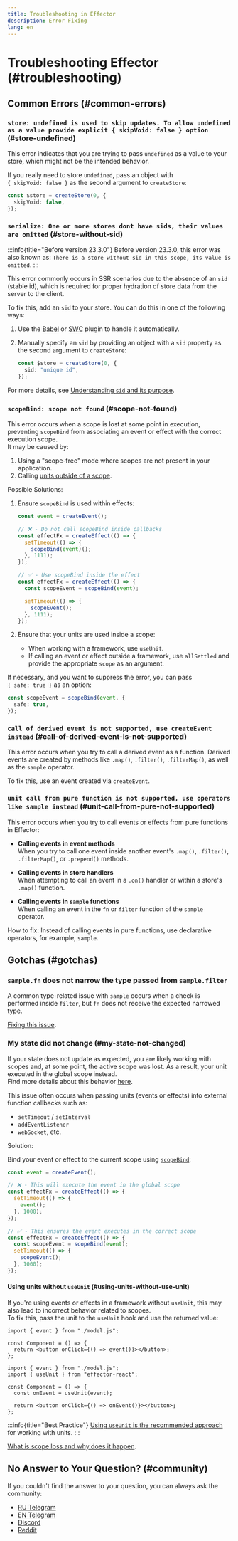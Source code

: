 ```yaml
---
title: Troubleshooting in Effector
description: Error Fixing
lang: en
---
```



# Troubleshooting Effector (#troubleshooting)

## Common Errors (#common-errors)

### `store: undefined is used to skip updates. To allow undefined as a value provide explicit { skipVoid: false } option` (#store-undefined)

This error indicates that you are trying to pass `undefined` as a value to your store, which might not be the intended behavior.

If you really need to store `undefined`, pass an object with `{ skipVoid: false }` as the second argument to `createStore`:

```ts
const $store = createStore(0, {
  skipVoid: false,
});
```

### `serialize: One or more stores dont have sids, their values are omitted` (#store-without-sid)

:::info{title="Before version 23.3.0"}
Before version 23.3.0, this error was also known as: `There is a store without sid in this scope, its value is omitted`.
:::

This error commonly occurs in SSR scenarios due to the absence of an `sid` (stable id), which is required for proper hydration of store data from the server to the client.

To fix this, add an `sid` to your store. You can do this in one of the following ways:

1. Use the [Babel](/en/api/effector/babel-plugin/) or [SWC](/en/api/effector/swc-plugin/) plugin to handle it automatically.
2. Manually specify an `sid` by providing an object with a `sid` property as the second argument to `createStore`:

   ```ts
   const $store = createStore(0, {
     sid: "unique id",
   });
   ```

For more details, see [Understanding `sid` and its purpose](/en/explanation/sids).

### `scopeBind: scope not found` (#scope-not-found)

This error occurs when a scope is lost at some point in execution, preventing `scopeBind` from associating an event or effect with the correct execution scope.<br/>
It may be caused by:

1. Using a "scope-free" mode where scopes are not present in your application.
2. Calling [units outside of a scope](#using-units-without-use-unit).

Possible Solutions:

1. Ensure `scopeBind` is used within effects:

   ```ts
   const event = createEvent();

   // ❌ - Do not call scopeBind inside callbacks
   const effectFx = createEffect(() => {
     setTimeout(() => {
       scopeBind(event)();
     }, 1111);
   });

   // ✅ - Use scopeBind inside the effect
   const effectFx = createEffect(() => {
     const scopeEvent = scopeBind(event);

     setTimeout(() => {
       scopeEvent();
     }, 1111);
   });
   ```

2. Ensure that your units are used inside a scope:
   - When working with a framework, use `useUnit`.
   - If calling an event or effect outside a framework, use `allSettled` and provide the appropriate `scope` as an argument.

If necessary, and you want to suppress the error, you can pass `{ safe: true }` as an option:

```ts
const scopeEvent = scopeBind(event, {
  safe: true,
});
```

### `call of derived event is not supported, use createEvent instead` (#call-of-derived-event-is-not-supported)

This error occurs when you try to call a derived event as a function. Derived events are created by methods like `.map()`, `.filter()`, `.filterMap()`, as well as the `sample` operator.

To fix this, use an event created via `createEvent`.

### `unit call from pure function is not supported, use operators like sample instead` (#unit-call-from-pure-not-supported)

This error occurs when you try to call events or effects from pure functions in Effector:

- **Calling events in event methods**<br/>
  When you try to call one event inside another event's `.map()`, `.filter()`, `.filterMap()`, or `.prepend()` methods.

- **Calling events in store handlers**<br/>
  When attempting to call an event in a `.on()` handler or within a store's `.map()` function.

- **Calling events in `sample` functions**<br/>
  When calling an event in the `fn` or `filter` function of the `sample` operator.

How to fix: Instead of calling events in pure functions, use declarative operators, for example, `sample`.

## Gotchas (#gotchas)

### `sample.fn` does not narrow the type passed from `sample.filter`

A common type-related issue with `sample` occurs when a check is performed inside `filter`, but `fn` does not receive the expected narrowed type.

[Fixing this issue](/en/essentials/typescript#typing-sample-filter-and-fn).

### My state did not change (#my-state-not-changed)

If your state does not update as expected, you are likely working with scopes and, at some point, the active scope was lost. As a result, your unit executed in the global scope instead.<br/>
Find more details about this behavior [here](/en/advanced/work-with-scope).

This issue often occurs when passing units (events or effects) into external function callbacks such as:

- `setTimeout` / `setInterval`
- `addEventListener`
- `webSocket`, etc.

Solution:

Bind your event or effect to the current scope using [`scopeBind`](/en/api/effector/scopeBind):

```ts
const event = createEvent();

// ❌ - This will execute the event in the global scope
const effectFx = createEffect(() => {
  setTimeout(() => {
    event();
  }, 1000);
});

// ✅ - This ensures the event executes in the correct scope
const effectFx = createEffect(() => {
  const scopeEvent = scopeBind(event);
  setTimeout(() => {
    scopeEvent();
  }, 1000);
});
```

#### Using units without `useUnit` (#using-units-without-use-unit)

If you're using events or effects in a framework without `useUnit`, this may also lead to incorrect behavior related to scopes.<br/>
To fix this, pass the unit to the `useUnit` hook and use the returned value:

<Tabs>
<TabItem label="❌ Incorrect">

```tsx
import { event } from "./model.js";

const Component = () => {
  return <button onClick={() => event()}></button>;
};
```

</TabItem>
<TabItem label="✅ Correct">

```tsx
import { event } from "./model.js";
import { useUnit } from "effector-react";

const Component = () => {
  const onEvent = useUnit(event);

  return <button onClick={() => onEvent()}></button>;
};
```

</TabItem>
</Tabs>

:::info{title="Best Practice"}
[Using `useUnit` is the recommended approach](/en/guides/best-practices#use-unit) for working with units.
:::

[What is scope loss and why does it happen](/en/api/effector/Scope#scope-loss).

## No Answer to Your Question? (#community)

If you couldn't find the answer to your question, you can always ask the community:

- [RU Telegram](https://t.me/effector_ru)
- [EN Telegram](https://t.me/effector_en)
- [Discord](https://discord.gg/t3KkcQdt)
- [Reddit](https://www.reddit.com/r/effectorjs/)
